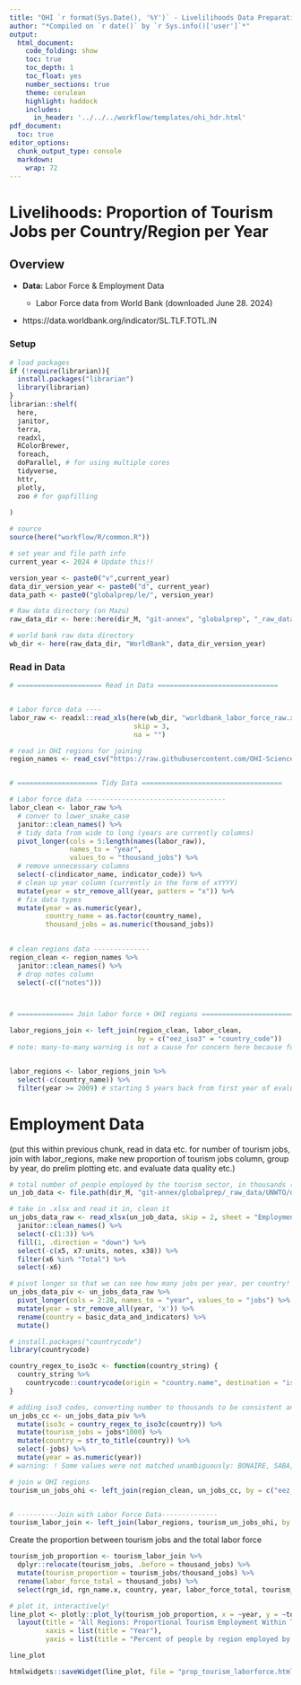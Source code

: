 ```yaml
---
title: "OHI `r format(Sys.Date(), '%Y')` - Livelilihoods Data Preparation"
author: "*Compiled on `r date()` by `r Sys.info()['user']`*"
output: 
  html_document:
    code_folding: show
    toc: true
    toc_depth: 1
    toc_float: yes
    number_sections: true
    theme: cerulean
    highlight: haddock
    includes: 
      in_header: '../../../workflow/templates/ohi_hdr.html'
pdf_document:
  toc: true
editor_options: 
  chunk_output_type: console
  markdown: 
    wrap: 72
---
```


# Livelihoods: Proportion of Tourism Jobs per Country/Region per Year

## Overview

* **Data:** Labor Force & Employment Data

  * Labor Force data from World Bank (downloaded June 28. 2024)

- https://data.worldbank.org/indicator/SL.TLF.TOTL.IN


### Setup

```r
# load packages
if (!require(librarian)){
  install.packages("librarian")
  library(librarian)
}
librarian::shelf(
  here,
  janitor,
  terra,
  readxl,
  RColorBrewer,
  foreach,
  doParallel, # for using multiple cores
  tidyverse, 
  httr,
  plotly,
  zoo # for gapfilling
  
)

# source 
source(here("workflow/R/common.R"))

# set year and file path info
current_year <- 2024 # Update this!!

version_year <- paste0("v",current_year)
data_dir_version_year <- paste0("d", current_year)
data_path <- paste0("globalprep/le/", version_year)

# Raw data directory (on Mazu)
raw_data_dir <- here::here(dir_M, "git-annex", "globalprep", "_raw_data")

# world bank raw data directory
wb_dir <- here(raw_data_dir, "WorldBank", data_dir_version_year)
```

### Read in Data

```r
# ===================== Read in Data ==============================


# Labor force data ----
labor_raw <- readxl::read_xls(here(wb_dir, "worldbank_labor_force_raw.xls"),
                               skip = 3,
                               na = "")

# read in OHI regions for joining
region_names <- read_csv("https://raw.githubusercontent.com/OHI-Science/ohi-global/draft/eez/spatial/regions_list.csv") 


# ==================== Tidy Data ===================================

# Labor force data -----------------------------------
labor_clean <- labor_raw %>% 
  # conver to lower_snake_case
  janitor::clean_names() %>% 
  # tidy data from wide to long (years are currently columns)
  pivot_longer(cols = 5:length(names(labor_raw)),
               names_to = "year", 
               values_to = "thousand_jobs") %>% 
  # remove unnecessary columns
  select(-c(indicator_name, indicator_code)) %>% 
  # clean up year column (currently in the form of xYYYY)
  mutate(year = str_remove_all(year, pattern = "x")) %>% 
  # fix data types
  mutate(year = as.numeric(year),
         country_name = as.factor(country_name),
         thousand_jobs = as.numeric(thousand_jobs))
  

# clean regions data --------------
region_clean <- region_names %>% 
  janitor::clean_names() %>% 
  # drop notes column
  select(-c(("notes")))



# ============== Join labor force + OHI regions =============================

labor_regions_join <- left_join(region_clean, labor_clean,
                                by = c("eez_iso3" = "country_code"))
# note: many-to-many warning is not a cause for concern here because for countries in the labor dataset that match admin countries (but not region names) in the region dataset, it'll populate the rows of region-admin country pairs where there is only a match between admin and labor country names with that country's admin-country-level labor data. It will be important to mention this in the data gaps or analysis, however.


labor_regions <- labor_regions_join %>% 
  select(-c(country_name)) %>% 
  filter(year >= 2009) # starting 5 years back from first year of evaluation

```

# Employment Data

(put this within previous chunk, read in data etc. for number of tourism jobs, join with labor_regions, make new proportion of tourism jobs column, group by year, do prelim plotting etc. and evaluate data quality etc.)

```r
# total number of people employed by the tourism sector, in thousands (remember this!)
un_job_data <- file.path(dir_M, "git-annex/globalprep/_raw_data/UNWTO/d2024/unwto-all-data-download_0.xlsx")

# take in .xlsx and read it in, clean it
un_jobs_data_raw <- read_xlsx(un_job_data, skip = 2, sheet = "Employment", col_names = TRUE, na = c("","..")) %>%
  janitor::clean_names() %>%
  select(-c(1:3)) %>%
  fill(1, .direction = "down") %>%
  select(-c(x5, x7:units, notes, x38)) %>%
  filter(x6 %in% "Total") %>%
  select(-x6)

# pivot longer so that we can see how many jobs per year, per country!
un_jobs_data_piv <- un_jobs_data_raw %>%
  pivot_longer(cols = 2:28, names_to = "year", values_to = "jobs") %>%
  mutate(year = str_remove_all(year, 'x')) %>%
  rename(country = basic_data_and_indicators) %>%
  mutate()

# install.packages("countrycode")
library(countrycode)

country_regex_to_iso3c <- function(country_string) {
  country_string %>%
    countrycode::countrycode(origin = "country.name", destination = "iso3c", origin_regex = TRUE)
}

# adding iso3 codes, converting number to thousands to be consistent and prep for the left_join with labor_regions
un_jobs_cc <- un_jobs_data_piv %>% 
  mutate(iso3c = country_regex_to_iso3c(country)) %>%
  mutate(tourism_jobs = jobs*1000) %>%
  mutate(country = str_to_title(country)) %>%
  select(-jobs) %>%
  mutate(year = as.numeric(year))
# warning: ! Some values were not matched unambiguously: BONAIRE, SABA, SERBIA AND MONTENEGRO, SINT EUSTATIUS

# join w OHI regions
tourism_un_jobs_ohi <- left_join(region_clean, un_jobs_cc, by = c("eez_iso3" = "iso3c"))


# ----------Join with Labor Force Data--------------
tourism_labor_join <- left_join(labor_regions, tourism_un_jobs_ohi, by = c("rgn_id", "year")) 
```

Create the proportion between tourism jobs and the total labor force
```r
tourism_job_proportion <- tourism_labor_join %>%
  dplyr::relocate(tourism_jobs, .before = thousand_jobs) %>%
  mutate(tourism_proportion = tourism_jobs/thousand_jobs) %>%
  rename(labor_force_total = thousand_jobs) %>%
  select(rgn_id, rgn_name.x, country, year, labor_force_total, tourism_jobs, tourism_proportion)

# plot it, interactively!
line_plot <- plotly::plot_ly(tourism_job_proportion, x = ~year, y = ~tourism_proportion, color = ~country, type = "scatter", mode = "lines") %>% 
  layout(title = "All Regions: Proportional Tourism Employment Within Total Labor Force", 
         xaxis = list(title = "Year"),
         yaxis = list(title = "Percent of people by region employed by the tourism sector"))

line_plot

htmlwidgets::saveWidget(line_plot, file = "prop_tourism_laborforce.html")
```


